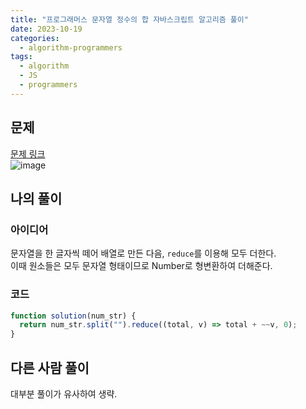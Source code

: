 ```yaml
---
title: "프로그래머스 문자열 정수의 합 자바스크립트 알고리즘 풀이"
date: 2023-10-19
categories:
  - algorithm-programmers
tags:
  - algorithm
  - JS
  - programmers
---
```


## 문제

[문제 링크](https://school.programmers.co.kr/learn/courses/30/lessons/181849)  
![image](https://github.com/makepin2r/TIL/assets/39889583/3b32bfd4-f243-4633-854c-46df8a7446d0)

## 나의 풀이

### 아이디어

문자열을 한 글자씩 떼어 배열로 만든 다음, `reduce`를 이용해 모두 더한다.  
이때 원소들은 모두 문자열 형태이므로 Number로 형변환하여 더해준다.

### 코드

```javascript
function solution(num_str) {
  return num_str.split("").reduce((total, v) => total + ~~v, 0);
}
```

## 다른 사람 풀이

대부분 풀이가 유사하여 생략.
